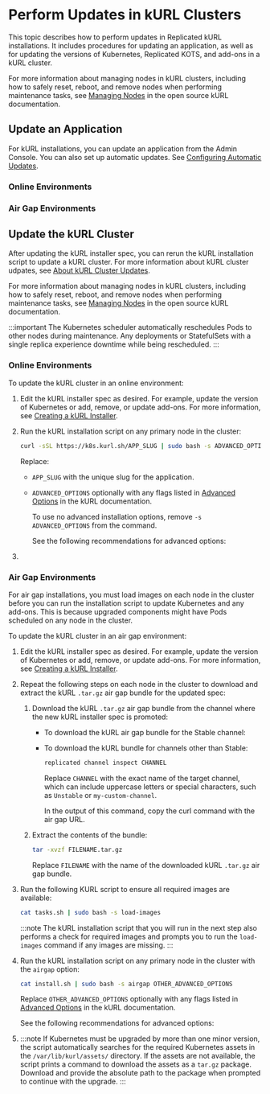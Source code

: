 
# Perform Updates in kURL Clusters

<KurlAvailability/>

This topic describes how to perform updates in Replicated kURL installations. It includes procedures for updating an application, as well as for updating the versions of Kubernetes, Replicated KOTS, and add-ons in a kURL cluster.

For more information about managing nodes in kURL clusters, including how to safely reset, reboot, and remove nodes when performing maintenance tasks, see [Managing Nodes](https://kurl.sh/docs/install-with-kurl/managing-nodes) in the open source kURL documentation.

## Update an Application

For kURL installations, you can update an application from the Admin Console. You can also set up automatic updates. See [Configuring Automatic Updates](/enterprise/updating-apps).

### Online Environments

<AdminConsole/>

### Air Gap Environments

<AdminConsoleAirGap/>

## Update the kURL Cluster

After updating the kURL installer spec, you can rerun the kURL installation script to update a kURL cluster. For more information about kURL cluster udpates, see [About kURL Cluster Updates](/enterprise/updating-kurl-about).

For more information about managing nodes in kURL clusters, including how to safely reset, reboot, and remove nodes when performing maintenance tasks, see [Managing Nodes](https://kurl.sh/docs/install-with-kurl/managing-nodes) in the open source kURL documentation.

:::important
The Kubernetes scheduler automatically reschedules Pods to other nodes during maintenance. Any deployments or StatefulSets with a single replica experience downtime while being rescheduled.
:::

### Online Environments

To update the kURL cluster in an online environment:

1. Edit the kURL installer spec as desired. For example, update the version of Kubernetes or add, remove, or update add-ons. For more information, see [Creating a kURL Installer](/vendor/packaging-embedded-kubernetes).

1. Run the kURL installation script on any primary node in the cluster:

   ```bash
   curl -sSL https://k8s.kurl.sh/APP_SLUG | sudo bash -s ADVANCED_OPTIONS
   ```
   Replace:
   * `APP_SLUG` with the unique slug for the application.
   * `ADVANCED_OPTIONS` optionally with any flags listed in [Advanced Options](https://kurl.sh/docs/install-with-kurl/advanced-options) in the kURL documentation.
      
     To use no advanced installation options, remove `-s ADVANCED_OPTIONS` from the command.

     See the following recommendations for advanced options:

      <InstallerRequirements/>

1. <UpgradePrompt/>

### Air Gap Environments

For air gap installations, you must load images on each node in the cluster before you can run the installation script to update Kubernetes and any add-ons. This is because upgraded components might have Pods scheduled on any node in the cluster. 

To update the kURL cluster in an air gap environment:

1. Edit the kURL installer spec as desired. For example, update the version of Kubernetes or add, remove, or update add-ons. For more information, see [Creating a kURL Installer](/vendor/packaging-embedded-kubernetes).

1. Repeat the following steps on each node in the cluster to download and extract the kURL `.tar.gz` air gap bundle for the updated spec:

   1. Download the kURL `.tar.gz` air gap bundle from the channel where the new kURL installer spec is promoted:

      * To download the kURL air gap bundle for the Stable channel:
      
         <DownloadKurlBundle/>

      * To download the kURL bundle for channels other than Stable:

         ```bash
         replicated channel inspect CHANNEL
         ```
         Replace `CHANNEL` with the exact name of the target channel, which can include uppercase letters or special characters, such as `Unstable` or `my-custom-channel`.

         In the output of this command, copy the curl command with the air gap URL.

   1. Extract the contents of the bundle:

      ```bash
      tar -xvzf FILENAME.tar.gz
      ```
      Replace `FILENAME` with the name of the downloaded kURL `.tar.gz` air gap bundle.

1. Run the following KURL script to ensure all required images are available:

   ```bash
   cat tasks.sh | sudo bash -s load-images
   ```

   :::note
   The kURL installation script that you will run in the next step also performs a check for required images and prompts you to run the `load-images` command if any images are missing.
   :::

1. Run the kURL installation script on any primary node in the cluster with the `airgap` option:

   ```bash
   cat install.sh | sudo bash -s airgap OTHER_ADVANCED_OPTIONS
   ```
   Replace `OTHER_ADVANCED_OPTIONS` optionally with any flags listed in [Advanced Options](https://kurl.sh/docs/install-with-kurl/advanced-options) in the kURL documentation.
   
     See the following recommendations for advanced options:
      <InstallerRequirements/>

1. <UpgradePrompt/>
   
   :::note
   If Kubernetes must be upgraded by more than one minor version, the script automatically searches for the required Kubernetes assets in the `/var/lib/kurl/assets/` directory. If the assets are not available, the script prints a command to download the assets as a `tar.gz` package. Download and provide the absolute path to the package when prompted to continue with the upgrade.
   :::